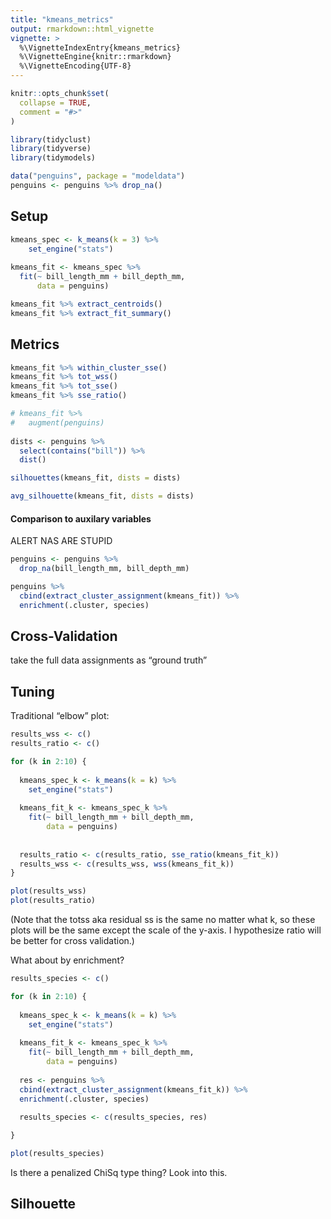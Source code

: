 ```yaml
---
title: "kmeans_metrics"
output: rmarkdown::html_vignette
vignette: >
  %\VignetteIndexEntry{kmeans_metrics}
  %\VignetteEngine{knitr::rmarkdown}
  %\VignetteEncoding{UTF-8}
---
```


```r
knitr::opts_chunk$set(
  collapse = TRUE,
  comment = "#>"
)
```

```r
library(tidyclust)
library(tidyverse)
library(tidymodels)

data("penguins", package = "modeldata")
penguins <- penguins %>% drop_na()
```


## Setup

```r
kmeans_spec <- k_means(k = 3) %>%
    set_engine("stats") 
  
kmeans_fit <- kmeans_spec %>%
  fit(~ bill_length_mm + bill_depth_mm,
      data = penguins)

kmeans_fit %>% extract_centroids()
kmeans_fit %>% extract_fit_summary()
```


## Metrics

```r
kmeans_fit %>% within_cluster_sse()
kmeans_fit %>% tot_wss()
kmeans_fit %>% tot_sse()
kmeans_fit %>% sse_ratio()
```

```r
# kmeans_fit %>%
#   augment(penguins)
  
dists <- penguins %>%
  select(contains("bill")) %>%
  dist()

silhouettes(kmeans_fit, dists = dists)

avg_silhouette(kmeans_fit, dists = dists)
```



#### Comparison to auxilary variables

ALERT NAS ARE STUPID

```r
penguins <- penguins %>%
  drop_na(bill_length_mm, bill_depth_mm) 

penguins %>%
  cbind(extract_cluster_assignment(kmeans_fit)) %>%
  enrichment(.cluster, species)
```



## Cross-Validation

take the full data assignments as "ground truth"


## Tuning

Traditional "elbow" plot:

```r

results_wss <- c()
results_ratio <- c()

for (k in 2:10) {
  
  kmeans_spec_k <- k_means(k = k) %>%
    set_engine("stats") 
  
  kmeans_fit_k <- kmeans_spec_k %>%
    fit(~ bill_length_mm + bill_depth_mm,
        data = penguins)
  
  
  results_ratio <- c(results_ratio, sse_ratio(kmeans_fit_k))
  results_wss <- c(results_wss, wss(kmeans_fit_k))
}

plot(results_wss)
plot(results_ratio)
```

(Note that the totss aka residual ss is the same no matter what k, so these plots will be the same except the scale of the y-axis.  I hypothesize ratio will be better for cross validation.)


What about by enrichment?


```r

results_species <- c()

for (k in 2:10) {
  
  kmeans_spec_k <- k_means(k = k) %>%
    set_engine("stats") 
  
  kmeans_fit_k <- kmeans_spec_k %>%
    fit(~ bill_length_mm + bill_depth_mm,
        data = penguins)
  
  res <- penguins %>%
  cbind(extract_cluster_assignment(kmeans_fit_k)) %>%
  enrichment(.cluster, species)
  
  results_species <- c(results_species, res)

}

plot(results_species)
```

Is there a penalized ChiSq type thing?  Look into this.


## Silhouette



